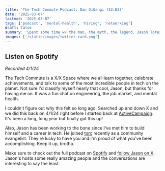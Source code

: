 ```yaml
---
title: 'The Tech Commute Podcast: Dan DiGangi (S2:E3)'
date: '2025-03-07'
lastmod: '2025-03-07'
tags: ['podcast', 'mental-health', 'hiring', 'networking']
draft: false
summary: 'Spent some time w/ the man, the myth, the legend, Jason Toress, to chat about the job market and mental health.'
images: ['/static/images/twitter-card.png']
---
```


## Listen on Spotify

<Spotify
  src="https://open.spotify.com/embed/episode/3KOlKYSx66ZZGqrBAkSXfb"
  titte="The Tech Commute Podcast: Dan DiGangi (S2:E3)"
/>

*Recorded 4/1/24*

The Tech Commute is a X/X Space where we all learn together, celebrate achievements, and talk to some of the most incredible people in tech on the planet. Not sure I'd classify myself nearly that cool, Jason, but thanks for having me on. It was a fun chat on engineering, the job market, and mental health.

I couldn't figure out why this felt so long ago. Searched up and down X and we did this back on 4/1/24 right before I started back at [ActiveCampaign](https://activecampaign.com). It's been a long, long year but finally got this up!

Also, Jason has been working to the bone since I've met him to build himself and a career in tech. He joined [torc](https://www.torc.dev) recently as a community evangelist. They're lucky to have you and I'm proud of what you've been accomplishing. Keep it up, brotha.

Make sure to check out the full podcast on [Spotify](https://open.spotify.com/show/4kW4BzuDBdTrX5TRxEufmC) and [follow Jason on X](https://x.com/TasonJorres). Jason's hosts some really amazing people and the conversations are interesting to say the least.